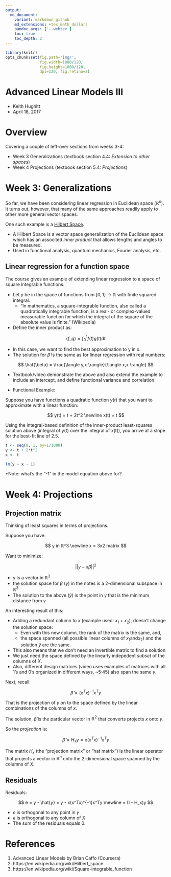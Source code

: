 ```yaml
---
output:
  md_document:
    variant: markdown_github
    md_extensions: +tex_math_dollars
    pandoc_args: ['--webtex']
    toc: true
    toc_depth: 2
---
```


```r
library(knitr)
opts_chunk$set(fig.path='img/',
               fig.width=1080/120,
               fig.height=1080/120,
               dpi=120, fig.retina=2)
```

<h1>Advanced Linear Models III</h1>

- Keith Hughitt
- April 18, 2017

Overview
========

Covering a couple of left-over sections from weeks 3-4:

- Week 3 Generalizations (textbook section 4.4: _Extension to other spaces_)
- Week 4 Projections (textbook section 5.4: _Projections_)

Week 3: Generalizations
=======================

So far, we have been considering linear regression in Euclidean space ($ℝ^n$). It
turns out, however, that many of the same approaches readily apply to other
more general vector spaces.

One such example is a [Hilbert Space](https://en.wikipedia.org/wiki/Hilbert_space).

- A Hilbert Space is a vector space generalization of the Euclidean space which
has an associted _inner product_ that allows lengths and angles to be measured.
- Used in functional analysis, quantum mechanics, Fourier analysis, etc.

## Linear regression for a function space

The course gives an example of extending linear regression to a space of square
integrable functions.

- Let _y_ be in the space of functions from $[0,1] \rightarrow ℝ$ with finite
  squared integral.
  - "In mathematics, a square-integrable function, also called a quadratically
    integrable function, is a real- or complex-valued measurable function for
    which the integral of the square of the absolute value is finite."
    (Wikipedia)
- Define the inner product as:

$$
\langle f,g \rangle = \int_0^1 f(t)g(t) \mathrm{d}t
$$

- In this case, we want to find the best approximation to y in x.
- The solution for $\hat{\beta}$ is the same as for linear regression with real
  numbers:

$$
\hat{\beta} = \frac{\langle y,x \rangle}{\langle x,x \rangle}
$$

- Textbook/video demonstrate the above and also extend the example to include
  an intercept, and define functional variance and correlation.

- Functional Example:

Suppose you have functions a quadratic function $y(t)$ that you want to
approximate with a linear function:

$$
y(t) = t + 2t^2
\newline
x(t) = t
$$

Using the integral-based definition of the inner-product least-squares solution
above (integral of y(t) over the integral of x(t)), you arrive at a slope for
the best-fit line of 2.5.

```r
t <- seq(0, 1, by=1/1000)
y <- t + 2*t^2
x <- t

lm(y ~ x - 1)
```

*Note: what's the "-1" in the model equation above for?

Week 4: Projections
===================

## Projection matrix

Thinking of least squares in terms of projections.

Suppose you have:

$$
y in ℝ^3
\newline
x = 3x2 matrix
$$

Want to minimize:

$$
|| y - x\beta ||^2
$$

- y is a vector in $ℝ^3$
- the solution space for $\beta$ ($\gamma$) in the notes is a 2-dimensional
  subspace in $ℝ^3$
- The solution to the above ($\hat{y}$) is the point in $\gamma$ that is the
  minimum distance from $y$

An interesting result of this:

- Adding a redundant column to $x$ (example used: $x_1 + x_2$), doesn't change
  the solution space: 
    - Even with this new column, the rank of the matrix is the same, and, 
    - the space spanned (all possible linear columns of $x_1 \text{and} x_2$) 
      and the solution $\hat{y}$ are the same.
- This also means that we don't need an invertible matrix to find a solution
- We just need the space defined by the linearly indepedent _subset_ of the
  columns of $X$.
- Also, different design matrices (video uses examples of matrices with all 1's
  and 0's organized in different ways, ~5:45) also span the same $\gamma$.

Next, recall:

$$
\hat{\beta} = (x^Tx)^{-1}x^Ty
$$

That is the projection of $y$ on to the space defined by the linear
combinations of the columns of $x$.

The solution, $\hat{\beta}$ is the particular vector in $ℝ^2$ that converts
projects $x$ onto $\gamma$.

So the _projection_ is:

$$
\hat{\beta} = H_xy = x(x^Tx)^{-1}x^Ty
$$

The matrix $H_x$ (the "projection matrix" or "hat matrix") is the linear
operator that projects a vector in $ℝ^n$ onto the 2-dimensional space spanned by the
columns of $X$.

## Residuals

Residuals:

$$
e = y - \hat{y} = y - x(x^Tx)^{-1}x^Ty
\newline
  = (I - H_x)y
$$

- $e$ is orthogonal to any point in $\gamma$
- $e$ is orthogonal to any column of $X$
- The sum of the residuals equals 0.


References
==========

1. Advanced Linear Models by Brian Caffo (Coursera)
2. https://en.wikipedia.org/wiki/Hilbert_space
3. https://en.wikipedia.org/wiki/Square-integrable_function


